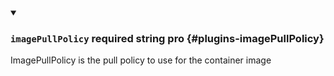 
<details className="config-field" data-expandable="false" open>
<summary>

### `imagePullPolicy` <span className="config-field-required" data-required="false">required</span> <span className="config-field-type">string</span> <span className="config-field-default"></span> <span className="config-field-enum"></span> <span data-pro="false" className="config-field-pro">pro</span> {#plugins-imagePullPolicy}

ImagePullPolicy is the pull policy to use for the container image

</summary>



</details>
